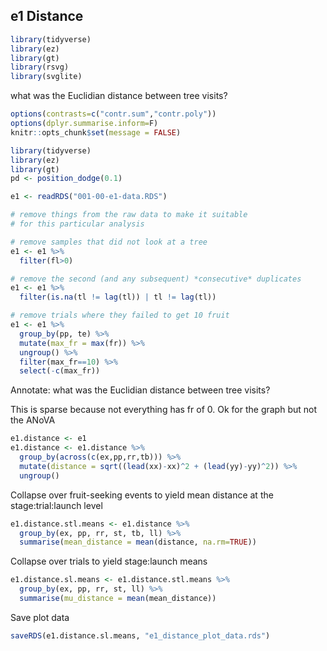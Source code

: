 ## e1 Distance

```r
library(tidyverse)
library(ez)
library(gt)
library(rsvg)
library(svglite)
```

what was the Euclidian distance between tree visits?

```r
options(contrasts=c("contr.sum","contr.poly"))
options(dplyr.summarise.inform=F)
knitr::opts_chunk$set(message = FALSE)
```

```r
library(tidyverse)
library(ez)
library(gt)
pd <- position_dodge(0.1)
```

```r
e1 <- readRDS("001-00-e1-data.RDS")

# remove things from the raw data to make it suitable 
# for this particular analysis

# remove samples that did not look at a tree
e1 <- e1 %>% 
  filter(fl>0)

# remove the second (and any subsequent) *consecutive* duplicates
e1 <- e1 %>% 
  filter(is.na(tl != lag(tl)) | tl != lag(tl))

# remove trials where they failed to get 10 fruit
e1 <- e1 %>% 
  group_by(pp, te) %>% 
  mutate(max_fr = max(fr)) %>% 
  ungroup() %>% 
  filter(max_fr==10) %>% 
  select(-c(max_fr))
```

Annotate: what was the Euclidian distance between tree visits?

This is sparse because not everything has fr of 0. Ok for the graph but not the ANoVA

```r
e1.distance <- e1
e1.distance <- e1.distance %>%
  group_by(across(c(ex,pp,rr,tb))) %>% 
  mutate(distance = sqrt((lead(xx)-xx)^2 + (lead(yy)-yy)^2)) %>% 
  ungroup()
```

Collapse over fruit-seeking events to yield mean distance at the stage:trial:launch level

```r
e1.distance.stl.means <- e1.distance %>% 
  group_by(ex, pp, rr, st, tb, ll) %>% 
  summarise(mean_distance = mean(distance, na.rm=TRUE))
```

Collapse over trials to yield stage:launch means

```r
e1.distance.sl.means <- e1.distance.stl.means %>% 
  group_by(ex, pp, rr, st, ll) %>% 
  summarise(mu_distance = mean(mean_distance))
```

Save plot data

```r
saveRDS(e1.distance.sl.means, "e1_distance_plot_data.rds")
```



